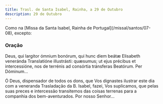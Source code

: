 ```yaml
---
title: Trasl. de Santa Isabel, Rainha, a 29 de Outubro
description: 29 de Outubro
---
```


<aside>
  Como na [Missa da Santa Isabel, Rainha de Portugal](/missal/santos/07-08),
  excepto:
</aside>

### Oração

<div class="side-by-side not-content">

Deus, qui largitor ómnium bonórum, qui hunc diem beátæ Elisabeth veneránda
    Translatióne illustrásti: quæsumus; ut ejus précibus et intercessióne, nos
    de terrénis ad consórtia tránsferas Beatórum. Per Dóminum...

Ó Deus, dispensador de todos os dons, que Vos dignastes ilustrar este dia
    com a veneranda Trasladação da B. Isabel, fazei, Vos suplicamos, que pelas
    suas preces e intercessão transitemos das coisas terrenas para a companhia
    dos bem-aventurados. Por nosso Senhor...

</div>
